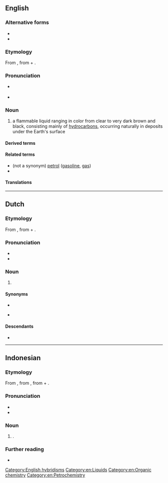 {{also|Petroleum}}
==English==
{{wikipedia}}

===Alternative forms===
* {{alter|en|petrolaeum||archaic}}
* {{alter|en|petrolæum||archaic}}

===Etymology===
From {{der|en|ML.|petroleum}}, from {{m|la|petra|t=rock}} + {{m|la|oleum|t=oil}}.

===Pronunciation===
* {{a|GA}} {{IPA|en|/pəˈtɹoʊliəm/}}
* {{audio|en|En-us-petroleum.ogg|Audio (US)}}

===Noun===
{{en-noun|petroleums|petrolea}}

# a flammable liquid ranging in color from clear to very dark brown and black, consisting mainly of [[hydrocarbon]]s, occurring naturally in deposits under the Earth's surface
#: {{syn|en|crude oil|oil}}

====Derived terms====
{{der3
|en|packaged petroleum product
|petrol
|petroleum coke
|Petroleum County
|petroleum ether
|petroleum jelly
|petroleum spirit
}}

====Related terms====
* (not a synonym) [[petrol]] ([[gasoline]], [[gas]])
* {{l|en|linoleum}}

====Translations====
{{trans-see|oil}}

[[Category:English hybridisms]]
[[Category:en:Liquids]]
[[Category:en:Organic chemistry]]
[[Category:en:Petrochemistry]]

----

==Dutch==

===Etymology===
From {{der|nl|ML.|petroleum}}, from {{m|la|petra|t=rock}} + {{m|la|oleum|t=oil}}.

===Pronunciation===
* {{audio|nl|Nl-petroleum.ogg|Audio}}
* {{hyphenation|nl|pe|tro|le|um}}

===Noun===
{{nl-noun|m|-|-}}

# {{l|en|petroleum}}

====Synonyms====
* {{l|nl|aardolie}}
* {{l|nl|ruwe}} {{l|nl|olie}}

====Descendants====
* {{desc|id|bor=1|petroleum}}

----

==Indonesian==

===Etymology===
From {{bor|id|nl|petroleum}}, from  {{der|id|ML.|petroleum}}, from {{m|la|petra|t=rock}} + {{m|la|oleum|t=oil}}.

===Pronunciation===
* {{IPA|id|[pe.troˈleu.m]}}
* {{hyphenation|id|pét|ro|lé|um}}

===Noun===
{{head|id|noun|head2=pétroléum|}}
# {{l|en|petroleum}}.
#: {{syn|id|minyak bumi}}

===Further reading===
* {{R:KBBI Daring}}